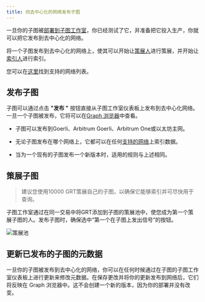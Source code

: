 ```yaml
---
title: 向去中心化的网络发布子图
---
```


一旦你的子图被[部署到子图工作室](/deploying/deploying-a-subgraph-to-studio)，你已经测试了它，并准备把它投入生产，你就可以把它发布到去中心化的网络。

将一个子图发布到去中心化的网络上，使其可以开始让[策展人](/network/curating)进行策展，并开始让[索引人](/network/indexing)进行索引。

<VideoEmbed youtube="satdwdbvzAQ" />

您可以在[这里](/developing/supported-networks)找到支持的网络列表。

## 发布子图

子图可以通过点击 **"发布 "** 按钮直接从子图工作室仪表板上发布到去中心化网络。一旦一个子图被发布，它将可以在[Graph 浏览器](https://thegraph.com/explorer/)中查看。

- 子图可以发布到Goerli、Arbitrum Goerli、Arbitrum One或以太坊主网。

- 无论子图发布在哪个网络上，它都可以在任何[支持的网络](/developing/supported-networks)上索引数据。

- 当为一个现有的子图发布一个新版本时，适用的规则与上述相同。

## 策展子图

> 建议您使用10000 GRT策展自己的子图，以确保它能够索引并可尽快用于查询。

子图工作室通过在同一交易中将GRT添加到子图的策展池中，使您成为第一个策展子图的人。发布子图时，确保选中“第一个在子图上发出信号”的按钮。

![策展池](/img/curate-own-subgraph-tx.png)

## 更新已发布的子图的元数据

一旦你的子图被发布到去中心化的网络，你可以在任何时候通过在子图的子图工作室仪表板上进行更新来修改元数据。在保存更改并将你的更新发布到网络后，它们将反映在 Graph 浏览器中。这不会创建一个新的版本，因为你的部署并没有改变。

